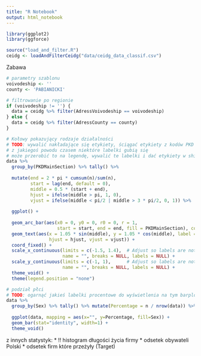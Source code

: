 ```yaml
---
title: "R Notebook"
output: html_notebook
---
```

```r
library(ggplot2)
library(ggforce)
```


```r
source("load_and_filter.R")
ceidg <- loadAndFilterCeidg("data/ceidg_data_classif.csv")
```


Zabawa
```r
# parametry szablonu
voivodeship <- ''
county <- 'PABIANICKI'

# filtrowanie po regionie
if (voivodeship != '') {
  data = ceidg %>% filter(AdressVoivodeship == voivodeship)
} else {
  data = ceidg %>% filter(AdressCounty == county)
}
```


```r
# Kołowy pokazujący rodzaje działalności
# TODO: wywalić nakładające się etykiety, ściągać etykiety z kodów PKD
# z jakiegoś powodu czasem niektóre labelki gubią się
# może przerobić to na legendę, wywalić te labelki i dać etykiety w shiny po najechaniu myszką na element wykresu?
data %>%
  group_by(PKDMainSection) %>% tally() %>%
  
  mutate(end = 2 * pi * cumsum(n)/sum(n),
         start = lag(end, default = 0),
         middle = 0.5 * (start + end),
         hjust = ifelse(middle > pi, 1, 0),
         vjust = ifelse(middle < pi/2 | middle > 3 * pi/2, 0, 1)) %>% 
  
  ggplot() +
  
  geom_arc_bar(aes(x0 = 0, y0 = 0, r0 = 0, r = 1,
                   start = start, end = end, fill = PKDMainSection), color="white") +
  geom_text(aes(x = 1.05 * sin(middle), y = 1.05 * cos(middle), label = PKDMainSection,
                hjust = hjust, vjust = vjust)) +
  coord_fixed() +
  scale_x_continuous(limits = c(-1.5, 1.4),  # Adjust so labels are not cut off
                     name = "", breaks = NULL, labels = NULL) +
  scale_y_continuous(limits = c(-1, 1),      # Adjust so labels are not cut off
                     name = "", breaks = NULL, labels = NULL) +
  theme_void() +
  theme(legend.position = "none")

```
```r
# podział płci
# TODO: ogarnąć jakieś labelki procentowe do wyświetlenia na tym barplocie
data %>%
  group_by(Sex) %>% tally() %>% mutate(Percentage = n / nrow(data)) %>%
  
  ggplot(data, mapping = aes(x="", y=Percentage, fill=Sex)) +
  geom_bar(stat="identity", width=1) +
  theme_void()
```

z innych statystyk:
* !! histogram długości życia firmy
* odsetek obywateli Polski
* odsetek firm które przeżyły (Target)


```r

```

